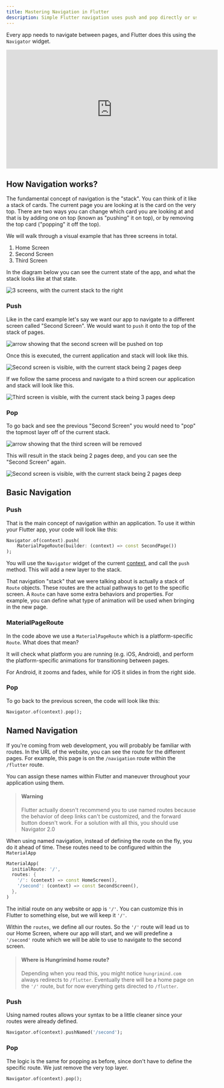 ```yaml
---
title: Mastering Navigation in Flutter
description: Simple Flutter navigation uses push and pop directly or using named routes.
---
```


Every app needs to navigate between pages, and Flutter does this using the `Navigator` widget. 

<iframe width="560" height="315" src="https://www.youtube.com/embed/fiLDVKLaJAE" title="YouTube video player" frameborder="0" allow="accelerometer; autoplay; clipboard-write; encrypted-media; gyroscope; picture-in-picture; web-share" allowfullscreen></iframe>

## How Navigation works?
The fundamental concept of navigation is the "stack". You can think of it like a stack of cards. The current page you are looking at is the card on the very top. There are two ways you can change which card you are looking at and that is by adding one on top (known as "pushing" it on top), or by removing the top card ("popping" it off the top). 

We will walk through a visual example that has three screens in total.
1. Home Screen
2. Second Screen
3. Third Screen

In the diagram below you can see the current state of the app, and what the stack looks like at that state.

![3 screens, with the current stack to the right](/images/flutter_navigation_1.png)


### Push
Like in the card example let's say we want our app to navigate to a different screen called "Second Screen". We would want to `push` it onto the top of the stack of pages.

![arrow showing that the second screen will be pushed on top](/images/flutter_navigation_2.png)

Once this is executed, the current application and stack will look like this.

![Second screen is visible, with the current stack being 2 pages deep](/images/flutter_navigation_3.png)

If we follow the same process and navigate to a third screen our application and stack will look like this.

![Third screen is visible, with the current stack being 3 pages deep](/images/flutter_navigation_4.png)

### Pop
To go back and see the previous "Second Screen" you would need to "pop" the topmost layer off of the current stack.

![arrow showing that the third screen will be removed](/images/flutter_navigation_5.png)

This will result in the stack being 2 pages deep, and you can see the "Second Screen" again.

![Second screen is visible, with the current stack being 2 pages deep](/images/flutter_navigation_6.png)

## Basic Navigation

### Push
That is the main concept of navigation within an application. To use it within your Flutter app, your code will look like this:
```dart
Navigator.of(context).push(
    MaterialPageRoute(builder: (context) => const SecondPage())
);
```

You will use the `Navigator` widget of the current [context](/flutter/buildcontext), and call the `push` method. This will add a new layer to the stack.

That navigation "stack" that we were talking about is actually a stack of `Route` objects. These routes are the actual pathways to get to the specific screen. A `Route` can have some extra behaviors and properties. For example, you can define what type of animation will be used when bringing in the new page.

### MaterialPageRoute
In the code above we use a `MaterialPageRoute` which is a platform-specific `Route`. What does that mean?

It will check what platform you are running (e.g. iOS, Android), and perform the platform-specific animations for transitioning between pages. 

For Android, it zooms and fades, while for iOS it slides in from the right side.

### Pop
To go back to the previous screen, the code will look like this:
```dart
Navigator.of(context).pop();
```
## Named Navigation
If you're coming from web development, you will probably be familiar with routes. In the URL of the website, you can see the route for the different pages. For example, this page is on the `/navigation` route within the `/flutter` route.

You can assign these names within Flutter and maneuver throughout your application using them.

> #### Warning
> Flutter actually doesn't recommend you to use named routes because the behavior of deep links can't be customized, and the forward button doesn't work. For a solution with all this, you should use Navigator 2.0

When using named navigation, instead of defining the route on the fly, you do it ahead of time. These routes need to be configured within the `MaterialApp`

```dart
MaterialApp(
  initialRoute: '/',
  routes: {
    '/': (context) => const HomeScreen(),
    '/second': (context) => const SecondScreen(),
  },
)
```

The initial route on any website or app is `'/'`. You can customize this in Flutter to something else, but we will keep it `'/'`.

Within the `routes`, we define all our routes. So the `'/'` route will lead us to our Home Screen, where our app will start, and we will predefine a `'/second'` route which we will be able to use to navigate to the second screen.

> #### Where is Hungrimind home route?
> Depending when you read this, you might notice `hungrimind.com` always redirects to `/flutter`. Eventually there will be a home page on the `'/'` route, but for now everything gets directed to `/flutter`.

### Push
Using named routes allows your syntax to be a little cleaner since your routes were already defined.
```dart
Navigator.of(context).pushNamed('/second');
```

### Pop
The logic is the same for popping as before, since don't have to define the specific route. We just remove the very top layer.

```dart
Navigator.of(context).pop();
```